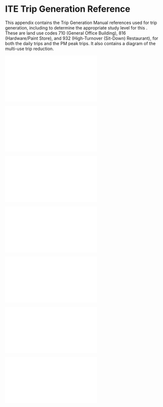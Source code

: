 # ITE Trip Generation Reference {#sec-apdx-tripgen}

This appendix contains the \acr{ITE} Trip Generation Manual references used for trip generation, including to determine the appropriate study level for this \acr{TIA}. These are land use codes 710 (General Office Building), 816 (Hardware/Paint Store), and 932 (High-Turnover (Sit-Down) Restaurant), for both the daily trips and the PM peak trips. It also contains a diagram of the multi-use trip reduction.

![](../../images/tripgen/710_pm.pdf)

![](../../images/tripgen/710_wkday.pdf)


![](../../images/tripgen/816_pm.pdf)

![](../../images/tripgen/816_wkday.pdf)


![](../../images/tripgen/932_pm.pdf)

![](../../images/tripgen/932_wkday.pdf)


![](../../images/tripgen/hand_scan_multiuse.pdf)